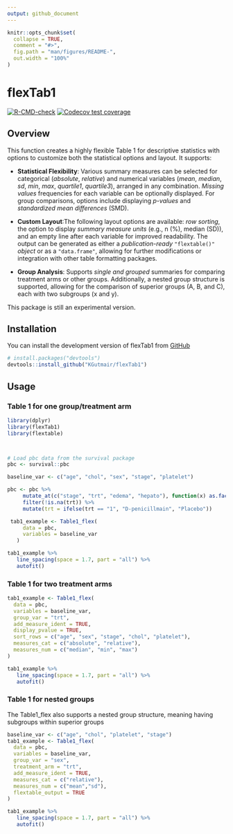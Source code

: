 ```yaml
---
output: github_document
---
```


<!-- README.md is generated from README.Rmd. Please edit that file -->

```r
knitr::opts_chunk$set(
  collapse = TRUE,
  comment = "#>",
  fig.path = "man/figures/README-",
  out.width = "100%"
)
```

# flexTab1

<!-- badges: start -->

[![R-CMD-check](https://github.com/KGutmair/flexTab1/actions/workflows/R-CMD-check.yaml/badge.svg)](https://github.com/KGutmair/flexTab1/actions/workflows/R-CMD-check.yaml)
[![Codecov test coverage](https://codecov.io/gh/KGutmair/flexTab1/graph/badge.svg)](https://app.codecov.io/gh/KGutmair/flexTab1)
<!-- badges: end -->

## Overview

This function creates a highly flexible Table 1 for descriptive statistics with options to customize both the statistical options and layout. It supports:

-   **Statistical Flexibility**: Various summary measures can be selected for categorical (*absolute*, *relative*) and numerical variables (*mean*, *median*, *sd*, *min*, *max*, *quartile1*, *quartile3*), arranged in any combination. *Missing values* frequencies for each variable can be optionally displayed. For group comparisons, options include displaying *p-values* and *standardized mean differences* (SMD).

-   **Custom Layout**:The following layout options are available: *row sorting*, the option to display *summary measure units* (e.g., n (%), median (SD)), and an empty line after each variable for improved readability. The output can be generated as either a *publication-ready* `"flextable()"` *object* or as a `"data.frame"`, allowing for further modifications or integration with other table formatting packages.

-   **Group Analysis**: Supports *single and grouped* summaries for comparing treatment arms or other groups. Additionally, a nested group structure is supported, allowing for the comparison of superior groups (A, B, and C), each with two subgroups (x and y).


This package is still an experimental version.

## Installation

You can install the development version of flexTab1 from [GitHub](https://github.com/KGutmair/flexTab1)

``` r
# install.packages("devtools")
devtools::install_github("KGutmair/flexTab1")
```

## Usage

### Table 1 for one group/treatment arm

```r
library(dplyr)
library(flexTab1)
library(flextable)



# Load pbc data from the survival package
pbc <- survival::pbc

baseline_var <- c("age", "chol", "sex", "stage", "platelet")

pbc <- pbc %>%
     mutate_at(c("stage", "trt", "edema", "hepato"), function(x) as.factor(x)) %>%
     filter(!is.na(trt)) %>%
     mutate(trt = ifelse(trt == "1", "D-penicillmain", "Placebo"))

 tab1_example <- Table1_flex(
     data = pbc,
     variables = baseline_var 
   )

tab1_example %>%
   line_spacing(space = 1.7, part = "all") %>%
   autofit() 

```

### Table 1 for two treatment arms

```r
tab1_example <- Table1_flex(
  data = pbc,
  variables = baseline_var,
  group_var = "trt",
  add_measure_ident = TRUE,
  display_pvalue = TRUE, 
  sort_rows = c("age", "sex", "stage", "chol", "platelet"),
  measures_cat = c("absolute", "relative"),
  measures_num = c("median", "min", "max")
)

tab1_example %>%
   line_spacing(space = 1.7, part = "all") %>%
   autofit() 
```

### Table 1 for nested groups

The Table1_flex also supports a nested group structure, meaning having subgroups within superior groups

```r

baseline_var <- c("age", "chol", "platelet", "stage")
tab1_example <- Table1_flex(
  data = pbc,
  variables = baseline_var,
  group_var = "sex",
  treatment_arm = "trt",
  add_measure_ident = TRUE,
  measures_cat = c("relative"),
  measures_num = c("mean","sd"),
  flextable_output = TRUE
)

tab1_example %>%
   line_spacing(space = 1.7, part = "all") %>%
   autofit() 


```



